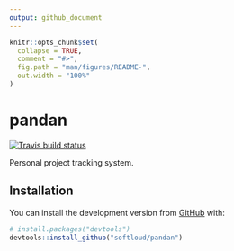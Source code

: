 ```yaml
---
output: github_document
---
```


<!-- README.md is generated from README.Rmd. Please edit that file -->

```r
knitr::opts_chunk$set(
  collapse = TRUE,
  comment = "#>",
  fig.path = "man/figures/README-",
  out.width = "100%"
)
```

# pandan

<!-- badges: start -->
[![Travis build status](https://travis-ci.com/softloud/pandan.svg?branch=master)](https://travis-ci.com/softloud/pandan)
<!-- badges: end -->

Personal project tracking system.

## Installation

You can install the development version from [GitHub](https://github.com/) with:

``` r
# install.packages("devtools")
devtools::install_github("softloud/pandan")
```
